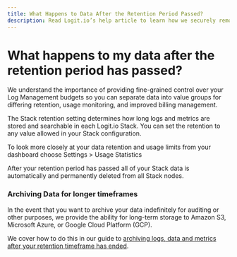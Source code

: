 ```yaml
---
title: What Happens to Data After the Retention Period Passed?
description: Read Logit.io’s help article to learn how we securely remove your data after your plan retention timeframe has ended
---
```


# What happens to my data after the retention period has passed?

We understand the importance of providing fine-grained control over your Log Management budgets so you can separate data into value groups for differing retention, usage monitoring, and improved billing management.

The Stack retention setting determines how long logs and metrics are stored and searchable in each Logit.io Stack. You can set the retention to any value allowed in your Stack configuration.

To look more closely at your data retention and usage limits from your dashboard choose Settings > Usage Statistics

After your retention period has passed all of your Stack data is automatically and permanently deleted from all Stack nodes.

### Archiving Data for longer timeframes

In the event that you want to archive your data indefinitely for auditing 
or other purposes, we provide the ability for long-term storage to Amazon 
S3, Microsoft Azure, or Google Cloud Platform (GCP).

We cover how to do this in our guide to [archiving logs, data and metrics 
after your retention timeframe has ended](/account-administration/subscriptions-management-usage/product/archiving-data-after-retention-timeframe-ended).